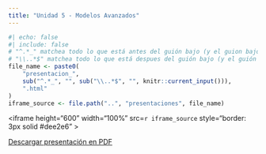 ```yaml
---
title: "Unidad 5 - Modelos Avanzados"
---
```


```r
#| echo: false
#| include: false
# "^.*_" matchea todo lo que está antes del guión bajo (y el guion bajo)
# "\\..*$" matchea todo lo que está despues del guión bajo (y el guión bajo)
file_name <- paste0(
    "presentacion_", 
    sub("^.*_", "", sub("\\..*$", "", knitr::current_input())), 
    ".html"
)
iframe_source <- file.path("..", "presentaciones", file_name)
```

<iframe 
    height="600" 
    width="100%" 
    src=`r iframe_source`
    style="border: 3px solid #dee2e6"
    >
</iframe>

[Descargar presentación en PDF](../presentaciones/presentacion_07.pdf)